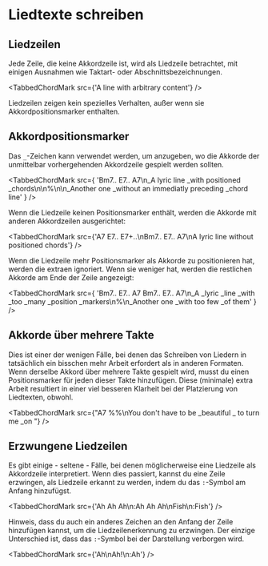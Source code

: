 
# Liedtexte schreiben

## Liedzeilen

Jede Zeile, die keine Akkordzeile ist, wird als Liedzeile betrachtet, mit einigen Ausnahmen wie Taktart- oder Abschnittsbezeichnungen.

<TabbedChordMark src={'A line with arbitrary content'} />

Liedzeilen zeigen kein spezielles Verhalten, außer wenn sie Akkordpositionsmarker enthalten.

## Akkordpositionsmarker

Das `_`-Zeichen kann verwendet werden, um anzugeben, wo die Akkorde der unmittelbar vorhergehenden Akkordzeile gespielt werden sollten.

<TabbedChordMark
	src={
		'Bm7.. E7.. A7\n_A lyric line _with positioned _chords\n\n%\n\n_Another one _without an immediatly preceding _chord line'
	}
/>

Wenn die Liedzeile keinen Positionsmarker enthält, werden die Akkorde mit anderen Akkordzeilen ausgerichtet:

<TabbedChordMark
	src={'A7 E7.. E7+..\nBm7.. E7.. A7\nA lyric line without positioned chords'}
/>

Wenn die Liedzeile mehr Positionsmarker als Akkorde zu positionieren hat, werden die extraen ignoriert.
Wenn sie weniger hat, werden die restlichen Akkorde am Ende der Zeile angezeigt:

<TabbedChordMark
	src={
		'Bm7.. E7.. A7 Bm7.. E7.. A7\n_A _lyric _line _with _too _many _position _markers\n%\n_Another one _with too few _of them'
	}
/>

## Akkorde über mehrere Takte

Dies ist einer der wenigen Fälle, bei denen das Schreiben von Liedern in <CM/> tatsächlich ein bisschen mehr Arbeit erfordert als in anderen Formaten.
Wenn derselbe Akkord über mehrere Takte gespielt wird, musst du einen Positionsmarker für jeden dieser Takte hinzufügen.
Diese (minimale) extra Arbeit resultiert in einer viel besseren Klarheit bei der Platzierung von Liedtexten, obwohl.

<TabbedChordMark
	src={"A7 %%\nYou don't have to be _beautiful _ to turn me _on "}
/>

## Erzwungene Liedzeilen

Es gibt einige - seltene - Fälle, bei denen <CM/> möglicherweise eine Liedzeile als Akkordzeile interpretiert.
Wenn dies passiert, kannst du eine Zeile erzwingen, als Liedzeile erkannt zu werden, indem du das `:`-Symbol am Anfang hinzufügst.

<TabbedChordMark src={'Ah Ah Ah\n:Ah Ah Ah\nFish\n:Fish'} />

Hinweis, dass du auch ein anderes Zeichen an den Anfang der Zeile hinzufügen kannst, um die Liedzeilenerkennung zu erzwingen.
Der einzige Unterschied ist, dass das `:`-Symbol bei der Darstellung verborgen wird.

<TabbedChordMark src={'Ah\nAh!\n:Ah'} />
